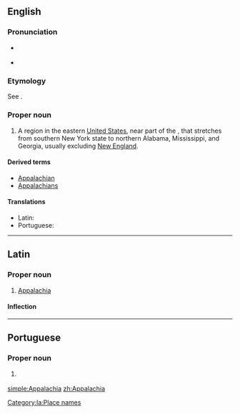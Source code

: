 ==English==
{{wikipedia}}

===Pronunciation===
* {{a|northern US}} {{IPA|/ˌæ.pəˈleɪ.ʃə/|/ˌæ.pəˈleɪ.tʃə/|lang=en}}
*: {{rhymes|eɪʃə|lang=en}}
* {{a|southern US}} {{IPA|/ˌæ.pəˈlæ.tʃə/|lang=en}}
*: {{rhymes|ætʃə|lang=en}}

===Etymology===
See {{m|en|Appalachian}}.

===Proper noun===
{{en-proper noun}}

# A region in the eastern [[United States]], near part of the {{w|Appalachian Mountains}}, that stretches from southern New York state to northern Alabama, Mississippi, and Georgia, usually excluding [[New England]].

====Derived terms====
* [[Appalachian]]
* [[Appalachians]]

====Translations====
{{trans-top|a region in the eastern United States, near part of the Appalachian Mountains}}
* Latin: {{t|la|Appalachia}}
* Portuguese: {{t|pt|Appalachia|f}}
{{trans-mid}}
{{trans-bottom}}

----

==Latin==
{{wikipedia|lang=la}}
{{rfv}}
===Proper noun===
{{la-proper noun|Appalachia|Appalachiae|Appalachiae|f|first}}

# [[#English|Appalachia]]

====Inflection====
{{la-decl-1st|loc=1|num=sg|Appalachi}}

[[Category:la:Place names]]

----

==Portuguese==

===Proper noun===
{{pt-proper noun|f}}

# {{l|en|Appalachia}} {{gloss|a region in the eastern United States}}

{{catlangcode|pt|United States}}

[[simple:Appalachia]]
[[zh:Appalachia]]